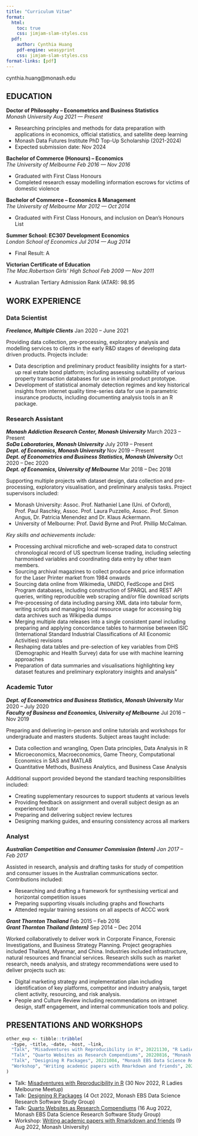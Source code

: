 ```yaml
---
title: "Curriculum Vitae"
format:
  html:
    toc: true
    css: jimjam-slam-styles.css
  pdf:
    author: Cynthia Huang
    pdf-engine: weasyprint
    css: jimjam-slam-styles.css
format-links: [pdf]
---
```


::: {.print-only .contact-block}
cynthia.huang@monash.edu
:::

## EDUCATION

**Doctor of Philosophy -- Econometrics and Business Statistics** <br> *Monash University* [*Aug 2021 --- Present*]{.cvdate}

-   Researching principles and methods for data preparation with applications in economics, official statistics, and satellite deep learning
-   Monash Data Futures Institute PhD Top-Up Scholarship (2021-2024)
-   Expected submission date: Nov 2024

**Bachelor of Commerce (Honours) -- Economics**<br> *The University of Melbourne* [*Feb 2016 --- Nov 2016*]{.cvdate}

-   Graduated with First Class Honours
-   Completed research essay modelling information escrows for victims of domestic violence

**Bachelor of Commerce -- Economics & Management** <br> *The University of Melbourne* [*Mar 2012 --- Oct 2014*]{.cvdate}

-   Graduated with First Class Honours, and inclusion on Dean's Honours List

**Summer School: EC307 Development Economics** <br> *London School of Economics* [*Jul 2014 --- Aug 2014*]{.cvdate}

-   Final Result: A

**Victorian Certificate of Education** <br> *The Mac.Robertson Girls' High School* [*Feb 2009 --- Nov 2011*]{.cvdate}

-   Australian Tertiary Admission Rank (ATAR): 98.95

## WORK EXPERIENCE

### Data Scientist

***Freelance, Multiple Clients*** [Jan 2020 -- June 2021]{.cvdate}

Providing data collection, pre-processing, exploratory analysis and modelling services to clients in the early R&D stages of developing data driven products. Projects include:

-   Data description and preliminary product feasibility insights for a start-up real estate bond platform; including assessing suitability of various property transaction databases for use in initial product prototype.
-   Development of statistical anomaly detection regimes and key historical insights from internet quality time-series data for use in parametric insurance products, including documenting analysis tools in an R package.

### Research Assistant

***Monash Addiction Research Center, Monash University*** [March 2023 -- Present]{.cvdate} <br> ***SoDa Laboratories, Monash University*** [July 2019 -- Present]{.cvdate} <br> ***Dept. of Economics, Monash University*** [Nov 2019 -- Present]{.cvdate} <br> ***Dept. of Econometrics and Business Statistics, Monash University*** [Oct 2020 -- Dec 2020]{.cvdate} <br> ***Dept. of Economics, University of Melbourne*** [Mar 2018 -- Dec 2018]{.cvdate}

Supporting multiple projects with dataset design, data collection and pre-processing, exploratory visualisation, and preliminary analysis tasks. Project supervisors included:

-   Monash University: Assoc. Prof. Nathaniel Lane (Uni. of Oxford), Prof. Paul Raschky, Assoc. Prof. Laura Puzzello, Assoc. Prof. Simon Angus, Dr. Patricia Menendez and Dr. Klaus Ackermann.
-   University of Melbourne: Prof. David Byrne and Prof. Phillip McCalman.

*Key skills and achievements include:*

-   Processing archival microfiche and web-scraped data to construct chronological record of US spectrum license trading, including selecting harmonised variables and coordinating data entry by other team members.
-   Sourcing archival magazines to collect produce and price information for the Laser Printer market from 1984 onwards
-   Sourcing data online from Wikimedia, UNIDO, FedScope and DHS Program databases, including construction of SPARQL and REST API queries, writing reproducible web scraping and/or file download scripts
-   Pre-processing of data including parsing XML data into tabular form, writing scripts and managing local resource usage for accessing big data archives such as Wikipedia dumps
-   Merging multiple data releases into a single consistent panel including preparing and applying concordance tables to harmonise between ISIC (International Standard Industrial Classifications of All Economic Activities) revisions
-   Reshaping data tables and pre-selection of key variables from DHS (Demographic and Health Survey) data for use with machine learning approaches
-   Preparation of data summaries and visualisations highlighting key dataset features and preliminary exploratory insights and analysis"

### Academic Tutor

***Dept. of Econometrics and Business Statistics, Monash University*** [Mar 2020 -- July 2020]{.cvdate} <br> ***Faculty of Business and Economics, University of Melbourne*** [Jul 2016 -- Nov 2019]{.cvdate}

Preparing and delivering in-person and online tutorials and workshops for undergraduate and masters students. Subject areas taught include:

-   Data collection and wrangling, Open Data principles, Data Analysis in R
-   Microeconomics, Macroeconomics, Game Theory, Computational Economics in SAS and MATLAB
-   Quantitative Methods, Business Analytics, and Business Case Analysis

Additional support provided beyond the standard teaching responsibilities included:

-   Creating supplementary resources to support students at various levels
-   Providing feedback on assignment and overall subject design as an experienced tutor
-   Preparing and delivering subject review lectures
-   Designing marking guides, and ensuring consistency across all markers

### Analyst

***Australian Competition and Consumer Commission (Intern)*** [*Jan 2017 -- Feb 2017*]{.cvdate}

Assisted in research, analysis and drafting tasks for study of competition and consumer issues in the Australian communications sector. Contributions included:

-   Researching and drafting a framework for synthesising vertical and horizontal competition issues
-   Preparing supporting visuals including graphs and flowcharts
-   Attended regular training sessions on all aspects of ACCC work

***Grant Thornton Thailand*** [Feb 2015 -- Feb 2016]{.cvdate} <br> ***Grant Thornton Thailand (Intern)*** [Sep 2014 -- Dec 2014]{.cvdate}

Worked collaboratively to deliver work in Corporate Finance, Forensic Investigations, and Business Strategy Planning. Project geographies included Thailand, Myanmar, and China. Industries included infrastructure, natural resources and financial services. Research skills such as market research, needs analysis, and strategy recommendations were used to deliver projects such as:

-   Digital marketing strategy and implementation plan including identification of key platforms, competitor and industry analysis, target client activity, resourcing, and risk analysis.
-   People and Culture Review including recommendations on intranet design, staff engagement, and internal communication tools and policy.

::: {.no-print}
## PRESENTATIONS AND WORKSHOPS

```r
other_exp <- tibble::tribble(
  ~type, ~title, ~date, ~host, ~link,
  "Talk", "Misadventures with Reproducibility in R", 20221130, "R Ladies Melbourne Meetup", "https://github.com/cynthiahqy/rladies-2022-11",
  "Talk", "Quarto Websites as Research Compendiums", 20220816, "Monash EBS Data Science Research Software Study Group", "https://github.com/cynthiahqy/quarto-wiki-template",
  "Talk", "Designing R Packages", 20221004, "Monash EBS Data Science Research Software Study Group", "https://github.com/cynthiahqy/design-r-magic_2022-10",
  "Workshop", "Writing academic papers with Rmarkdown and friends", 20220909, "Dept. of Economics, Monash University", "https://www.cynthiahqy.com/posts/r-markdown-and-friends/"
)
```

-   Talk: [Misadventures with Reproducibility in R](https://github.com/cynthiahqy/rladies-2022-11) (30 Nov 2022, R Ladies Melbourne Meetup)
-   Talk: [Designing R Packages](https://github.com/cynthiahqy/design-r-magic_2022-10) (4 Oct 2022, Monash EBS Data Science Research Software Study Group)
-   Talk: [Quarto Websites as Research Compendiums](https://github.com/cynthiahqy/quarto-wiki-template) (16 Aug 2022, Monash EBS Data Science Research Software Study Group)
-   Workshop: [Writing academic papers with Rmarkdown and friends](https://www.cynthiahqy.com/posts/r-markdown-and-friends/) (9 Aug 2022, Monash University)

:::